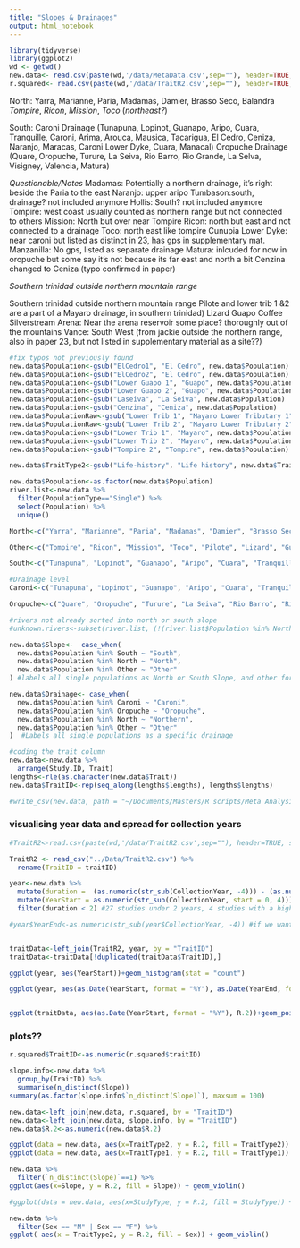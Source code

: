 ```yaml
---
title: "Slopes & Drainages"
output: html_notebook
---
```



```r
library(tidyverse)
library(ggplot2)
wd <- getwd()
new.data<- read.csv(paste(wd,'/data/MetaData.csv',sep=""), header=TRUE, sep=",") #MetaData saved Aug 27
r.squared<- read.csv(paste(wd,'/data/TraitR2.csv',sep=""), header=TRUE, sep=",") #R2 generated Aug 26
```


North: 
Yarra, Marianne, Paria, Madamas, Damier, Brasso Seco, Balandra *Tompire*, *Ricon*, *Mission*, *Toco* (*northeast?*)

South: 
Caroni Drainage (Tunapuna, Lopinot, Guanapo, Aripo, Cuara, Tranquille, Caroni, Arima, Arouca, Mausica, Tacarigua, El Cedro, Ceniza, Naranjo, Maracas, Caroni Lower Dyke, Cuara, Manacal)
Oropuche Drainage (Quare, Oropuche, Turure, La Seiva, Rio Barro, Rio Grande, La Selva, Visigney, Valencia, Matura)

*Questionable/Notes*
Madamas: Potentially a northern drainage, it's right beside the Paria to the east
Naranjo: upper aripo
Tumbason:south, drainage? not included anymore
Hollis: South? not included anymore
Tompire: west coast usually counted as northern range but not connected to others 
Mission: North but over near Tompire
Ricon: north but east and not connected to a drainage
Toco: north east like tompire
Cunupia Lower Dyke: near caroni but listed as distinct in 23, has gps in supplementary mat.	
Manzanilla:	No gps, listed as separate drainage
Matura: inlcuded for now in oropuche but some say it's not because its far east and north a bit
Cenzina changed to Ceniza (typo confirmed in paper)

*Southern trinidad outside northern mountain range*

Southern trinidad outside northern mountain range
Pilote and lower trib 1 &2 are a part of a Mayaro drainage, in southern trinidad)
Lizard
Guapo
Coffee
Silverstream
Arena: Near the arena reservoir some place? thoroughly out of the mountains
Vance: South West (from jackie outside the northern range, also in paper 23, but not listed in supplementary material as a site??)


```r
#fix typos not previously found
new.data$Population<-gsub("ElCedro1", "El Cedro", new.data$Population)
new.data$Population<-gsub("ElCedro2", "El Cedro", new.data$Population)
new.data$Population<-gsub("Lower Guapo 1", "Guapo", new.data$Population)
new.data$Population<-gsub("Lower Guapo 2", "Guapo", new.data$Population)
new.data$Population<-gsub("Laseiva", "La Seiva", new.data$Population)
new.data$Population<-gsub("Cenzina", "Ceniza", new.data$Population)
new.data$PopulationRaw<-gsub("Lower Trib 1", "Mayaro Lower Tributary 1", new.data$PopulationRaw)
new.data$PopulationRaw<-gsub("Lower Trib 2", "Mayaro Lower Tributary 2", new.data$PopulationRaw)
new.data$Population<-gsub("Lower Trib 1", "Mayaro", new.data$Population)
new.data$Population<-gsub("Lower Trib 2", "Mayaro", new.data$Population)
new.data$Population<-gsub("Tompire 2", "Tompire", new.data$Population)

new.data$TraitType2<-gsub("Life-history", "Life history", new.data$TraitType2)

new.data$Population<-as.factor(new.data$Population)
river.list<-new.data %>% 
  filter(PopulationType=="Single") %>% 
  select(Population) %>% 
  unique()

North<-c("Yarra", "Marianne", "Paria", "Madamas", "Damier", "Brasso Seco", "Balandra") #I think we should keep these together for drainage level, logistically it'll be easier and its how others do it (paper 2 is an example)

Other<-c("Tompire", "Ricon", "Mission", "Toco", "Pilote", "Lizard", "Guapo", "Coffee", "Silverstream", "Arena", "Vance", "Mayaro") #need to finalize with the new lower trib name and update with new papers

South<-c("Tunapuna", "Lopinot", "Guanapo", "Aripo", "Cuara", "Tranquille", "Caroni", "Arima", "Arouca", "Mausica", "Tacarigua", "El Cedro", "Ceniza", "Naranjo", "Maracas", "Caroni Lower Dyke", "Cuara", "Manacal", "Quare", "Oropuche", "Turure", "La Seiva", "Rio Barro", "Rio Grande", "La Selva", "Visigney", "Valencia", "Matura")  

#Drainage level
Caroni<-c("Tunapuna", "Lopinot", "Guanapo", "Aripo", "Cuara", "Tranquille", "Caroni", "Arima", "Arouca", "Mausica", "Tacarigua", "El Cedro", "Ceniza", "Naranjo", "Maracas", "Caroni Lower Dyke", "Cuara", "Manacal")

Oropuche<-c("Quare", "Oropuche", "Turure", "La Seiva", "Rio Barro", "Rio Grande", "La Selva", "Visigney", "Valencia", "Matura")

#rivers not already sorted into north or south slope
#unknown.rivers<-subset(river.list, (!(river.list$Population %in% North | river.list$Population %in% South))) 
```


```r

new.data$Slope<-  case_when(
  new.data$Population %in% South ~ "South",
  new.data$Population %in% North ~ "North",
  new.data$Population %in% Other ~ "Other"
) #labels all single populations as North or South Slope, and other for identified rivers not in this dichotomy

new.data$Drainage<- case_when(
  new.data$Population %in% Caroni ~ "Caroni",
  new.data$Population %in% Oropuche ~ "Oropuche",
  new.data$Population %in% North ~ "Northern",
  new.data$Population %in% Other ~ "Other"
)  #Labels all single populations as a specific drainage

#coding the trait column
new.data<-new.data %>% 
  arrange(Study.ID, Trait)
lengths<-rle(as.character(new.data$Trait))
new.data$TraitID<-rep(seq_along(lengths$lengths), lengths$lengths)

#write_csv(new.data, path = "~/Documents/Masters/R scripts/Meta Analysis/data/MetaData.csv") #written aug 27th

```


### visualising year data and spread for collection years
```r

#TraitR2<-read.csv(paste(wd,'/data/TraitR2.csv',sep=""), header=TRUE, sep=",") #for common path

TraitR2 <- read_csv("../Data/TraitR2.csv") %>% 
  rename(TraitID = traitID)

year<-new.data %>% 
  mutate(duration =  (as.numeric(str_sub(CollectionYear, -4))) - (as.numeric(str_sub(CollectionYear, start = 0, 4)))) %>% 
  mutate(YearStart = as.numeric(str_sub(CollectionYear, start = 0, 4))) %>% 
  filter(duration < 2) #27 studies under 2 years, 4 studies with a higher range (Aug 6th)

#year$YearEnd<-as.numeric(str_sub(year$CollectionYear, -4)) #if we want the last year of collection


traitData<-left_join(TraitR2, year, by = "TraitID")
traitData<-traitData[!duplicated(traitData$TraitID),]
```


```r
ggplot(year, aes(YearStart))+geom_histogram(stat = "count")

ggplot(year, aes(as.Date(YearStart, format = "%Y"), as.Date(YearEnd, format = "%Y")))+geom_point()+ geom_abline(intercept = 0, slope = 1) +  scale_x_date(date_labels = "%Y")


ggplot(traitData, aes(as.Date(YearStart, format = "%Y"), R.2))+geom_point()

```


### plots??
```r
r.squared$TraitID<-as.numeric(r.squared$traitID)

slope.info<-new.data %>% 
  group_by(TraitID) %>%
  summarise(n_distinct(Slope))
summary(as.factor(slope.info$`n_distinct(Slope)`), maxsum = 100)

new.data<-left_join(new.data, r.squared, by = "TraitID")
new.data<-left_join(new.data, slope.info, by = "TraitID")
new.data$R.2<-as.numeric(new.data$R.2)
```



```r
ggplot(data = new.data, aes(x=TraitType2, y = R.2, fill = TraitType2)) + geom_violin() 
ggplot(data = new.data, aes(x=TraitType1, y = R.2, fill = TraitType1)) + geom_violin() 

new.data %>% 
  filter(`n_distinct(Slope)`==1) %>% 
ggplot(aes(x=Slope, y = R.2, fill = Slope)) + geom_violin() 

#ggplot(data = new.data, aes(x=StudyType, y = R.2, fill = StudyType)) + geom_violin() 

new.data %>% 
  filter(Sex == "M" | Sex == "F") %>% 
ggplot( aes(x = TraitType2, y = R.2, fill = Sex)) + geom_violin()
```







